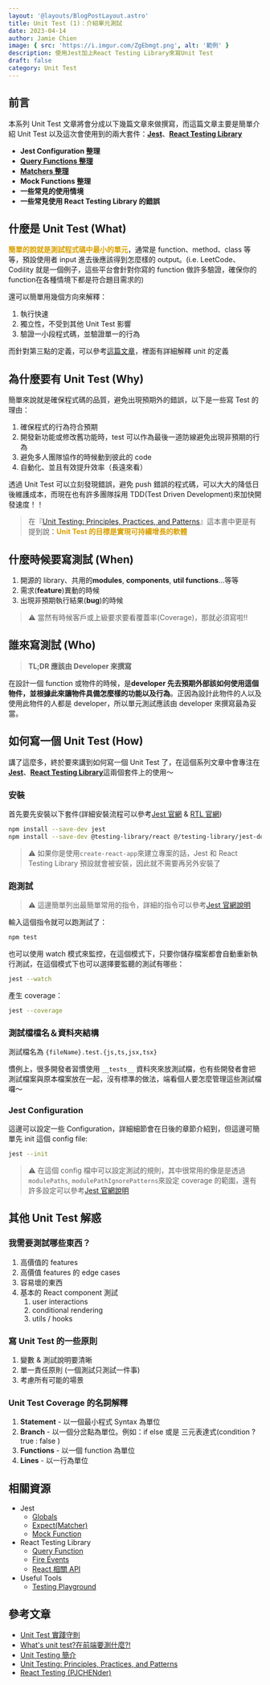 ```yaml
---
layout: '@layouts/BlogPostLayout.astro'
title: Unit Test (1)：介紹單元測試
date: 2023-04-14
author: Jamie Chien
image: { src: 'https://i.imgur.com/ZgEbmgt.png', alt: '範例' }
description: 使用Jest加上React Testing Library來寫Unit Test
draft: false
category: Unit Test
---
```



## 前言

本系列 Unit Test 文章將會分成以下幾篇文章來做撰寫，而這篇文章主要是簡單介紹 Unit Test 以及這次會使用到的兩大套件：[**Jest**](https://jestjs.io/)、[**React Testing Library**](https://testing-library.com/docs/react-testing-library/intro/)

- **Jest Configuration 整理**
- [**Query Functions 整理**](./UnitTest-QueryFunctions)
- [**Matchers 整理**](./UnitTest-Matchers)
- **Mock Functions 整理**
- **一些常見的使用情境**
- **一些常見使用 React Testing Library 的錯誤**

## 什麼是 Unit Test (What)

<strong style="color:#DAA001">簡單的說就是測試程式碼中最小的單元</strong>，通常是
function、method、class 等等，預設使用者 input 進去後應該得到怎麼樣的 output。(i.e.
LeetCode、Codility 就是一個例子，這些平台會針對你寫的 function 做許多驗證，確保你的
function在各種情境下都是符合題目需求的)

還可以簡單用幾個方向來解釋：

1. 執行快速
2. 獨立性，不受到其他 Unit Test 影響
3. 驗證一小段程式碼，並驗證單一的行為

而針對第三點的定義，可以參考[這篇文章](https://yu-jack.github.io/2020/09/14/unit-test-best-practice-part-1/)，裡面有詳細解釋 unit 的定義

## 為什麼要有 Unit Test (Why)

簡單來說就是確保程式碼的品質，避免出現預期外的錯誤，以下是一些寫 Test 的理由：

1. 確保程式的行為符合預期
2. 開發新功能或修改舊功能時，test 可以作為最後一道防線避免出現非預期的行為
3. 避免多人團隊協作的時候動到彼此的 code
4. 自動化、並且有效提升效率（長遠來看）

透過 Unit Test 可以立刻發現錯誤，避免 push 錯誤的程式碼，可以大大的降低日後維護成本，而現在也有許多團隊採用 TDD(Test Driven Development)來加快開發速度！！

> 在『[Unit Testing: Principles, Practices, and Patterns](<https://sd.blackball.lv/library/unit_testing_(2020).pdf>)』這本書中更是有提到說：<strong style="color:#DAA001">Unit Test 的目標是實現可持續增長的軟體</strong>

## 什麼時候要寫測試 (When)

1. 開源的 library、共用的**modules**, **components**, **util functions**...等等
2. 需求(**feature**)異動的時候
3. 出現非預期執行結果(**bug**)的時候

> ⚠️ 當然有時候客戶或上級要求要看覆蓋率(Coverage)，那就必須寫啦!!

## 誰來寫測試 (Who)

> **TL;DR 應該由 Developer 來撰寫**

在設計一個 function 或物件的時候，是**developer 先去預期外部該如何使用這個物件，並根據此來讓物件具備怎麼樣的功能以及行為**。正因為設計此物件的人以及使用此物件的人都是 developer，所以單元測試應該由 developer 來撰寫最為妥當。

## 如何寫一個 Unit Test (How)

講了這麼多，終於要來講到如何寫一個 Unit Test 了，在這個系列文章中會專注在[**Jest**](https://jestjs.io/)、[**React Testing Library**](https://testing-library.com/docs/react-testing-library/intro/)這兩個套件上的使用～

### 安裝

首先要先安裝以下套件(詳細安裝流程可以參考[Jest 官網](https://jestjs.io/docs/getting-started) & [RTL 官網](https://testing-library.com/docs/react-testing-library/intro/))

```bash
npm install --save-dev jest
npm install --save-dev @testing-library/react @/testing-library/jest-dom
```

> ⚠️ 如果你是使用`create-react-app`來建立專案的話，Jest 和 React Testing Library 預設就會被安裝，因此就不需要再另外安裝了

### 跑測試

> ⚠️ 這邊簡單列出最簡單常用的指令，詳細的指令可以參考[Jest 官網說明](https://jestjs.io/docs/cli)

輸入這個指令就可以跑測試了：

```bash
npm test
```

也可以使用 watch 模式來監控，在這個模式下，只要你儲存檔案都會自動重新執行測試，在這個模式下也可以選擇要監聽的測試有哪些：

```bash
jest --watch
```

產生 coverage：

```bash
jest --coverage
```

### 測試檔檔名＆資料夾結構

測試檔名為 `{fileName}.test.{js,ts,jsx,tsx}`

慣例上，很多開發者習慣使用 `__tests__` 資料夾來放測試檔，也有些開發者會把測試檔案與原本檔案放在一起，沒有標準的做法，端看個人要怎麼管理這些測試檔囉～

### Jest Configuration

這邊可以設定一些 Configuration，詳細細節會在日後的章節介紹到，但這邊可簡單先 init 這個 config file:

```bash
jest --init
```

> ⚠️ 在這個 config 檔中可以設定測試的規則，其中很常用的像是是透過 `modulePaths`, `modulePathIgnorePatterns`來設定 coverage 的範圍，還有許多設定可以參考[Jest 官網說明](https://jestjs.io/docs/configuration)

## 其他 Unit Test 解惑

### 我需要測試哪些東西？

1. 高價值的 features
2. 高價值 features 的 edge cases
3. 容易壞的東西
4. 基本的 React component 測試
   1. user interactions
   2. conditional rendering
   3. utils / hooks

### 寫 Unit Test 的一些原則

1. 變數 & 測試說明要清晰
2. 單一責任原則 (一個測試只測試一件事)
3. 考慮所有可能的場景

### Unit Test Coverage 的名詞解釋

1. **Statement** - 以一個最小程式 Syntax 為單位
2. **Branch** - 以一個分岔點為單位。例如：if else 或是 三元表達式(condition ? true : false )
3. **Functions** - 以一個 function 為單位
4. **Lines** - 以一行為單位

## 相關資源

- Jest
  - [Globals](https://jestjs.io/docs/api)
  - [Expect(Matcher)](https://jestjs.io/docs/expect)
  - [Mock Function](https://jestjs.io/docs/mock-function-api)
- React Testing Library
  - [Query Function](https://testing-library.com/docs/queries/about)
  - [Fire Events](https://testing-library.com/docs/dom-testing-library/api-events)
  - [React 相關 API](https://testing-library.com/docs/react-testing-library/api)
- Useful Tools
  - [Testing Playground](https://testing-playground.com/)

## 參考文章

- [Unit Test 實踐守則](https://yu-jack.github.io/2020/09/14/unit-test-best-practice-part-1/)
- [What's unit test?在前端要測什麼?!](https://hsien-w-wei.medium.com/ut-whats-unit-test-%E5%9C%A8%E5%89%8D%E7%AB%AF%E6%98%AF%E8%A6%81%E6%B8%AC%E4%BB%80%E9%BA%BC-a11efc529204)
- [Unit Testing 簡介](https://ithelp.ithome.com.tw/articles/10102264)
- [Unit Testing: Principles, Practices, and Patterns](<https://sd.blackball.lv/library/unit_testing_(2020).pdf>)
- [React Testing (PJCHENder)](https://pjchender.dev/react/note-react-testing/)
